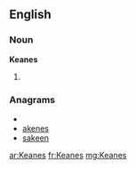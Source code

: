 ==English==

===Noun===
'''Keanes'''

# {{plural of|Keane}}

===Anagrams===
* {{alphagram|aeekns}}
* [[akenes#English|akenes]]
* [[sakeen#English|sakeen]]

[[ar:Keanes]]
[[fr:Keanes]]
[[mg:Keanes]]